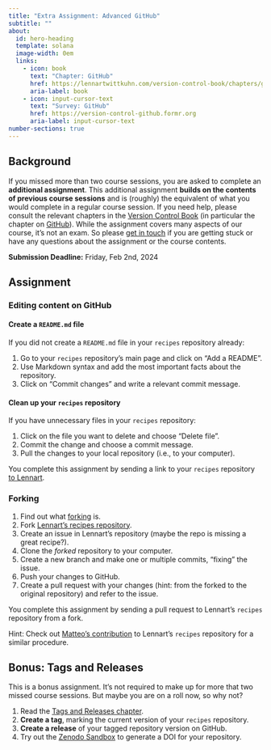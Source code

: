 ```yaml
---
title: "Extra Assignment: Advanced GitHub"
subtitle: ""
about:
  id: hero-heading
  template: solana
  image-width: 0em
  links:
    - icon: book
      text: "Chapter: GitHub"
      href: https://lennartwittkuhn.com/version-control-book/chapters/github-intro.html
      aria-label: book
    - icon: input-cursor-text
      text: "Survey: GitHub"
      href: https://version-control-github.formr.org
      aria-label: input-cursor-text
number-sections: true
---
```


::: {#hero-heading}
:::

## Background

If you missed more than two course sessions, you are asked to complete an **additional assignment**.
This additional assignment **builds on the contents of previous course sessions** and is (roughly) the equivalent of what you would complete in a regular course session.
If you need help, please consult the relevant chapters in the [Version Control Book]({{< var links.book >}}) (in particular the chapter on [GitHub](https://lennartwittkuhn.com/version-control-book/chapters/github-intro.html)).
While the assignment covers many aspects of our course, it's not an exam.
So please [get in touch]({{< var project.mailto >}}) if you are getting stuck or have any questions about the assignment or the course contents.

**Submission Deadline:** Friday, Feb 2nd, 2024 

## Assignment

### Editing content on GitHub

#### Create a `README.md` file

If you did not create a `README.md` file in your `recipes` repository already:

1.    Go to your `recipes` repository's main page and click on "Add a README".
1.    Use Markdown syntax and add the most important facts about the repository.
1.    Click on "Commit changes" and write a relevant commit message.

#### Clean up your `recipes` repository

If you have unnecessary files in your `recipes` repository:

1.    Click on the file you want to delete and choose "Delete file".
1.    Commit the change and choose a commit message.
1.    Pull the changes to your local repository (i.e., to your computer).

You complete this assignment by sending a link to your `recipes` repository [to Lennart]({{< var project.mailto >}}).

### Forking 

1.    Find out what [forking](https://lennartwittkuhn.com/version-control-book/chapters/github-intro.html#forking-a-repository) is.
1.    Fork [Lennart's recipes repository](https://github.com/lnnrtwttkhn/recipes/).
1.    Create an issue in Lennart's repository (maybe the repo is missing a great recipe?).
1.    Clone the *forked* repository to your computer.
1.    Create a new branch and make one or multiple commits, "fixing" the issue.
1.    Push your changes to GitHub.
1.    Create a pull request with your changes (hint: from the forked to the original repository) and refer to the issue.

You complete this assignment by sending a pull request to Lennart's `recipes` repository from a fork.

Hint: Check out [Matteo's contribution](https://github.com/lnnrtwttkhn/recipes/pull/2) to Lennart's `recipes` repository for a similar procedure.

## Bonus: Tags and Releases

This is a bonus assignment.
It's not required to make up for more that two missed course sessions.
But maybe you are on a roll now, so why not?

1.    Read the [Tags and Releases chapter](https://lennartwittkuhn.com/version-control-book/chapters/tags-and-releases.html).
1.    **Create a tag**, marking the current version of your `recipes` repository.
1.    **Create a release** of your tagged repository version on GitHub.
1.    Try out the [Zenodo Sandbox](https://sandbox.zenodo.org/) to generate a DOI for your repository.
